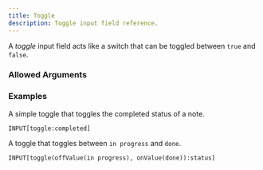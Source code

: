 ---
title: Toggle
description: Toggle input field reference.
---


<InputFieldInfo type={InputFieldType.TOGGLE}></InputFieldInfo>

A _toggle_ input field acts like a switch that can be toggled between `true` and `false`.

### Allowed Arguments

<InputFieldAllowedArguments type={InputFieldType.TOGGLE}></InputFieldAllowedArguments>

### Examples

A simple toggle that toggles the completed status of a note.

````
INPUT[toggle:completed]
````

A toggle that toggles between `in progress` and `done`.

````
INPUT[toggle(offValue(in progress), onValue(done)):status]
````
